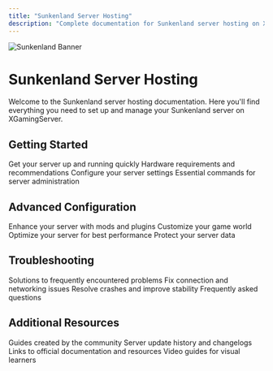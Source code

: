 ```yaml
---
title: "Sunkenland Server Hosting"
description: "Complete documentation for Sunkenland server hosting on XGamingServer"
---
```


<img
  src="/images/games/sunkenland/banner.jpg"
  alt="Sunkenland Banner"
  className="w-full rounded-lg"
/>

# Sunkenland Server Hosting

Welcome to the Sunkenland server hosting documentation. Here you'll find everything you need to set up and manage your Sunkenland server on XGamingServer.

## Getting Started

<CardGroup cols={2}>
  <Card title="Quick Setup" icon="bolt" href="./setup">
    Get your server up and running quickly
  </Card>
  <Card title="Server Requirements" icon="server" href="./requirements">
    Hardware requirements and recommendations
  </Card>
  <Card title="Configuration" icon="sliders" href="./configuration">
    Configure your server settings
  </Card>
  <Card title="Admin Commands" icon="terminal" href="./admin-commands">
    Essential commands for server administration
  </Card>
</CardGroup>

## Advanced Configuration

<CardGroup cols={2}>
  <Card title="Mods & Plugins" icon="puzzle-piece" href="./mods">
    Enhance your server with mods and plugins
  </Card>
  <Card title="World Settings" icon="globe" href="./world-settings">
    Customize your game world
  </Card>
  <Card title="Performance Optimization" icon="gauge-high" href="./performance">
    Optimize your server for best performance
  </Card>
  <Card title="Backups & Restores" icon="database" href="./backups">
    Protect your server data
  </Card>
</CardGroup>

## Troubleshooting

<CardGroup cols={2}>
  <Card title="Common Issues" icon="triangle-exclamation" href="./common-issues">
    Solutions to frequently encountered problems
  </Card>
  <Card title="Connection Problems" icon="network-wired" href="./connection-issues">
    Fix connection and networking issues
  </Card>
  <Card title="Crashes & Stability" icon="bomb" href="./crashes">
    Resolve crashes and improve stability
  </Card>
  <Card title="FAQs" icon="circle-question" href="./faq">
    Frequently asked questions
  </Card>
</CardGroup>

## Additional Resources

<CardGroup cols={2}>
  <Card title="Community Guides" icon="users" href="./community-guides">
    Guides created by the community
  </Card>
  <Card title="Update History" icon="clock-rotate-left" href="./updates">
    Server update history and changelogs
  </Card>
  <Card title="Official Resources" icon="link" href="./resources">
    Links to official documentation and resources
  </Card>
  <Card title="Video Tutorials" icon="video" href="./videos">
    Video guides for visual learners
  </Card>
</CardGroup>
